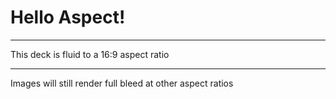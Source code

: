 

# Hello Aspect!

---

This deck is fluid to a 16:9 aspect ratio

---

Images will still render full bleed at other aspect ratios
